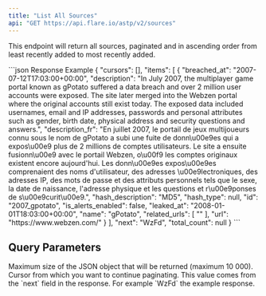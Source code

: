 ```yaml
---
title: "List All Sources"
api: "GET https://api.flare.io/astp/v2/sources"
---
```



<GatedAccessFeatureAstp />

This endpoint will return all sources, paginated and in ascending order from least recently added to most recently added.

<ResponseExample>
```json Response Example
{
    "cursors": [],
    "items": [
        {
            "breached_at": "2007-07-12T17:03:00+00:00",
            "description": "In July 2007, the multiplayer game portal known as gPotato suffered a data breach and over 2 million user accounts were exposed. The site later merged into the Webzen portal where the original accounts still exist today. The exposed data included usernames, email and IP addresses, passwords and personal attributes such as gender, birth date, physical address and security questions and answers.",
            "description_fr": "En juillet 2007, le portail de jeux multijoueurs connu sous le nom de gPotato a subi une fuite de donn\u00e9es qui a expos\u00e9 plus de 2 millions de comptes utilisateurs. Le site a ensuite fusionn\u00e9 avec le portail Webzen, o\u00f9 les comptes originaux existent encore aujourd'hui. Les donn\u00e9es expos\u00e9es comprenaient des noms d'utilisateur, des adresses \u00e9lectroniques, des adresses IP, des mots de passe et des attributs personnels tels que le sexe, la date de naissance, l'adresse physique et les questions et r\u00e9ponses de s\u00e9curit\u00e9.",
            "hash_description": "MD5",
            "hash_type": null,
            "id": "2007_gpotato",
            "is_alerts_enabled": false,
            "leaked_at": "2008-01-01T18:03:00+00:00",
            "name": "gPotato",
            "related_urls": [
                ""
            ],
            "url": "https://www.webzen.com/"
        }
    ],
    "next": "WzFd",
    "total_count": null
}
```
</ResponseExample>

## Query Parameters

<ParamField query="size" type="number">
  Maximum size of the JSON object that will be returned (maximum 10 000).
</ParamField>

<ParamField query="from" type="string">
  Cursor from which you want to continue paginating.
  This value comes from the `next` field in the response.
  For example `WzFd` the example response.
</ParamField>

